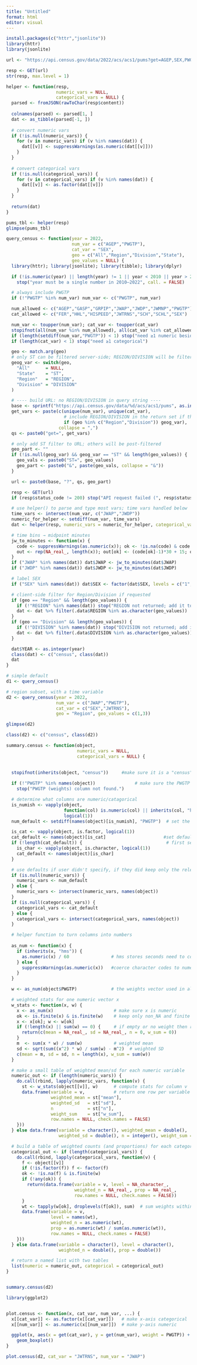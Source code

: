 ```yaml
---
title: "Untitled"
format: html
editor: visual
---
```


```r
install.packages(c("httr","jsonlite"))
library(httr)
library(jsonlite)
```

```r

url <- "https://api.census.gov/data/2022/acs/acs1/pums?get=AGEP,SEX,PWGTP"

resp <- GET(url)
str(resp, max.level = 1)  

helper <- function(resp,
                   numeric_vars = NULL,
                   categorical_vars = NULL) {
  parsed <- fromJSON(rawToChar(resp$content))
  
  colnames(parsed) <- parsed[1, ]     
  dat <- as_tibble(parsed[-1, ]) 
  
  # convert numeric vars
  if (!is.null(numeric_vars)) {
    for (v in numeric_vars) if (v %in% names(dat)) {
      dat[[v]] <- suppressWarnings(as.numeric(dat[[v]]))
    }
  }
  
  # convert categorical vars
  if (!is.null(categorical_vars)) {
    for (v in categorical_vars) if (v %in% names(dat)) {
      dat[[v]] <- as.factor(dat[[v]])
    }
  }
  
  return(dat)
}
```

```r
pums_tbl <- helper(resp)
glimpse(pums_tbl)
```

```r

query_census <- function(year = 2022,
                         num_var = c("AGEP","PWGTP"),
                         cat_var = "SEX",
                         geo = c("All","Region","Division","State"),
                         geo_values = NULL) {
  library(httr); library(jsonlite); library(tibble); library(dplyr)

  if (!is.numeric(year) || length(year) != 1 || year < 2010 || year > 2022)
    stop("year must be a single number in 2010–2022", call. = FALSE)

  # always include PWGTP
  if (!"PWGTP" %in% num_var) num_var <- c("PWGTP", num_var)

  num_allowed <- c("AGEP","GASP","GRPIP","JWAP","JWDP","JWMNP","PWGTP")
  cat_allowed <- c("FER","HHL","HISPEED","JWTRNS","SCH","SCHL","SEX")

  num_var <- toupper(num_var); cat_var <- toupper(cat_var)
  stopifnot(all(num_var %in% num_allowed), all(cat_var %in% cat_allowed))
  if (length(setdiff(num_var,"PWGTP")) < 1) stop("need ≥1 numeric besides PWGTP")
  if (length(cat_var) < 1) stop("need ≥1 categorical")

  geo <- match.arg(geo)
  # only ST can be filtered server-side; REGION/DIVISION will be filtered client-side
  geog_var <- switch(geo,
    "All"      = NULL,
    "State"    = "ST",
    "Region"   = "REGION",
    "Division" = "DIVISION"
  )

  # ---- build URL: no REGION/DIVISION in query string ----
  base <- sprintf("https://api.census.gov/data/%d/acs/acs1/pums", as.integer(year))
  get_vars <- paste(c(unique(num_var), unique(cat_var),
                      # include REGION/DIVISION in the return set if the user asked for them
                      if (geo %in% c("Region","Division")) geog_var),
                    collapse = ",")
  qs <- paste0("get=", get_vars)

  # only add ST filter to URL; others will be post-filtered
  geo_part <- ""
  if (!is.null(geog_var) && geog_var == "ST" && length(geo_values)) {
    geo_vals <- paste0("ST=", geo_values)
    geo_part <- paste0("&", paste(geo_vals, collapse = "&"))
  }

  url <- paste0(base, "?", qs, geo_part)

  resp <- GET(url)
  if (resp$status_code != 200) stop("API request failed (", resp$status_code, "): ", url, call. = FALSE)

  # use helper() to parse and type most vars; time vars handled below
  time_vars <- intersect(num_var, c("JWAP","JWDP"))
  numeric_for_helper <- setdiff(num_var, time_vars)
  dat <- helper(resp, numeric_vars = numeric_for_helper, categorical_vars = c(cat_var, if (geo %in% c("Region","Division")) geog_var))

  # time bins → midpoint minutes
  jw_to_minutes <- function(x) {
    code <- suppressWarnings(as.numeric(x)); ok <- !is.na(code) & code >= 1 & code <= 48
    out <- rep(NA_real_, length(x)); out[ok] <- (code[ok]-1)*30 + 15; out
  }
  if ("JWAP" %in% names(dat)) dat$JWAP <- jw_to_minutes(dat$JWAP)
  if ("JWDP" %in% names(dat)) dat$JWDP <- jw_to_minutes(dat$JWDP)

  # label SEX
  if ("SEX" %in% names(dat)) dat$SEX <- factor(dat$SEX, levels = c("1","2"), labels = c("Male","Female"))

  # client-side filter for Region/Division if requested 
  if (geo == "Region" && length(geo_values)) {
    if (!"REGION" %in% names(dat)) stop("REGION not returned; add it to get=.")
    dat <- dat %>% filter(.data$REGION %in% as.character(geo_values))
  }
  if (geo == "Division" && length(geo_values)) {
    if (!"DIVISION" %in% names(dat)) stop("DIVISION not returned; add it to get=.")
    dat <- dat %>% filter(.data$DIVISION %in% as.character(geo_values))
  }

  dat$YEAR <- as.integer(year)
  class(dat) <- c("census", class(dat))
  dat
}

```

```r
# simple default
d1 <- query_census()

# region subset, with a time variable
d2 <- query_census(year = 2022,
                   num_var = c("JWAP","PWGTP"),
                   cat_var = c("SEX","JWTRNS"),
                   geo = "Region", geo_values = c(1,3))

glimpse(d2)


```

```r
class(d2) <- c("census", class(d2)) 
```

```r
summary.census <- function(object,
                           numeric_vars = NULL, 
                           categorical_vars = NULL) { 
  
  
  stopifnot(inherits(object, "census"))     #make sure it is a "census" tible

  if (!"PWGTP" %in% names(object))               # make sure the PWGTP column is there for weighting. 
    stop("PWGTP (weights) column not found.")

  # determine what columns are numeric/catagorical
  is_numish <- vapply(object,                 
                      function(col) is.numeric(col) || inherits(col, "hms"),
                      logical(1))
  num_default <- setdiff(names(object)[is_numish], "PWGTP")  # set the default(numeric) as ALL numeric coulmns except for the PWGTP column

  is_cat <- vapply(object, is.factor, logical(1))            
  cat_default <- names(object)[is_cat]                      #set default(catagorical) to all catagorical columns 
  if (!length(cat_default)) {                                # first set all factor colummns to catagorical as well as all character columns
    is_char <- vapply(object, is.character, logical(1))      
    cat_default <- names(object)[is_char]
  }

  # use defaults if user didn't specify, if they did keep only the relevant columns. 
  if (is.null(numeric_vars)) {
    numeric_vars <- num_default
  } else {
    numeric_vars <- intersect(numeric_vars, names(object))
  }
  if (is.null(categorical_vars)) {
    categorical_vars <- cat_default
  } else {
    categorical_vars <- intersect(categorical_vars, names(object))
  }

  # helper function to turn columns into numbers
  
  as_num <- function(x) {
    if (inherits(x, "hms")) {
      as.numeric(x) / 60                # hms stores seconds need to convert to minutes
    } else {
      suppressWarnings(as.numeric(x))   #coerce character codes to numeric
    }
  }

  w <- as_num(object$PWGTP)             # the weights vector used in all of the summaries

  # weighted stats for one numeric vector x 
  w_stats <- function(x, w) {
    x <- as_num(x)                       # make sure x is numeric
    ok <- is.finite(x) & is.finite(w)    # keep only non_NA and finite values
    x <- x[ok]; w <- w[ok]
    if (!length(x) || sum(w) == 0) {     # if empty or no weight then return NAs
      return(c(mean = NA_real_, sd = NA_real_, n = 0, w_sum = 0))
    }
    m  <- sum(x * w) / sum(w)            # weighted mean
    sd <- sqrt(sum((x^2) * w) / sum(w) - m^2)  # weighted SD 
    c(mean = m, sd = sd, n = length(x), w_sum = sum(w))
  }

  # make a small table of weighted mean/sd for each numeric variable
  numeric_out <- if (length(numeric_vars)) {
    do.call(rbind, lapply(numeric_vars, function(v) {
      st <- w_stats(object[[v]], w)      # compute stats for column v
      data.frame(variable = v,           # return one row per variable
                 weighted_mean = st["mean"],
                 weighted_sd   = st["sd"],
                 n             = st["n"],
                 weight_sum    = st["w_sum"],
                 row.names = NULL, check.names = FALSE)
    }))
  } else data.frame(variable = character(), weighted_mean = double(),
                    weighted_sd = double(), n = integer(), weight_sum = double())

  # build a table of weighted counts (and proportions) for each categorical variable
  categorical_out <- if (length(categorical_vars)) {
    do.call(rbind, lapply(categorical_vars, function(v) {
      f <- object[[v]]
      if (!is.factor(f)) f <- factor(f)     
      ok <- !is.na(f) & is.finite(w)        
      if (!any(ok)) {
        return(data.frame(variable = v, level = NA_character_,
                          weighted_n = NA_real_, prop = NA_real_,
                          row.names = NULL, check.names = FALSE))
      }
      wt <- tapply(w[ok], droplevels(f[ok]), sum)  # sum weights within each level
      data.frame(variable = v,
                 level = names(wt),
                 weighted_n = as.numeric(wt),
                 prop = as.numeric(wt) / sum(as.numeric(wt)),  
                 row.names = NULL, check.names = FALSE)
    }))
  } else data.frame(variable = character(), level = character(),
                    weighted_n = double(), prop = double())

  # return a named list with two tables
  list(numeric = numeric_out, categorical = categorical_out)
}

```

```r

```

```r
summary.census(d2)
```

```r
library(ggplot2)


plot.census <- function(x, cat_var, num_var, ...) {
  x[[cat_var]] <- as.factor(x[[cat_var]])   # make x-axis categorical
  x[[num_var]] <- as.numeric(x[[num_var]])  # make y-axis numeric

  ggplot(x, aes(x = get(cat_var), y = get(num_var), weight = PWGTP)) +
    geom_boxplot()
}

```

```r
plot.census(d2, cat_var = "JWTRNS", num_var = "JWAP")
```
